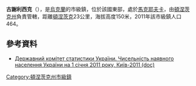 {{no footnotes|time=2015-09-15T00:16:42+00:00}}
{{coord|47|59|39|N|38|7|18|E|scale:100000|display=title}}

'''古謝利西克'''（{{lang-uk|Гусельське}}），是[[烏克蘭|烏克蘭]]的市級鎮，位於該國東部，處於[[馬克耶夫卡|馬克耶夫卡]]，由[[頓涅茨克州|頓涅茨克州]]負責管轄，距離[[頓涅茨克|頓涅茨克]]23公里，海拔高度150米，2011年該市級鎮人口464。

==參考資料==
*[https://web.archive.org/web/20121010205321/http://stat6.stat.lviv.ua/PXWEB2007/ukr/publ/2011/chnas.zip Державний комітет статистики України. Чисельність наявного населення України на 1 січня 2011 року, Київ-2011 (doc)]

{{DEFAULTSORT:Гусельське}}
[[Category:頓涅茨克州市級鎮|Category:頓涅茨克州市級鎮]]


{{Donetsk-geo-stub}}